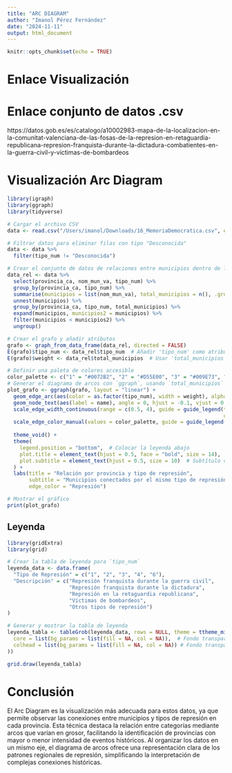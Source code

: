 ```yaml
---
title: "ARC DIAGRAM"
author: "Imanol Pérez Fernández"
date: "2024-11-11"
output: html_document
---
```


```r
knitr::opts_chunk$set(echo = TRUE)
```
# Enlace Visualización



# Enlace conjunto de datos .csv

https://datos.gob.es/es/catalogo/a10002983-mapa-de-la-localizacion-en-la-comunitat-valenciana-de-las-fosas-de-la-represion-en-retaguardia-republicana-represion-franquista-durante-la-dictadura-combatientes-en-la-guerra-civil-y-victimas-de-bombardeos

# Visualización Arc Diagram

```r
library(igraph)
library(ggraph)
library(tidyverse)

# Cargar el archivo CSV
data <- read.csv("/Users/imanol/Downloads/16_MemoriaDemocratica.csv", encoding = "latin1")

# Filtrar datos para eliminar filas con tipo "Desconocida"
data <- data %>%
  filter(tipo_num != "Desconocida")

# Crear el conjunto de datos de relaciones entre municipios dentro de la misma provincia y tipo de represión
data_rel <- data %>%
  select(provincia_ca, nom_mun_va, tipo_num) %>%
  group_by(provincia_ca, tipo_num) %>%
  summarise(municipios = list(nom_mun_va), total_municipios = n(), .groups = 'drop') %>%
  unnest(municipios) %>%
  group_by(provincia_ca, tipo_num, total_municipios) %>%
  expand(municipios, municipios2 = municipios) %>%
  filter(municipios < municipios2) %>%
  ungroup()

# Crear el grafo y añadir atributos
grafo <- graph_from_data_frame(data_rel, directed = FALSE)
E(grafo)$tipo_num <- data_rel$tipo_num  # Añadir 'tipo_num' como atributo
E(grafo)$weight <- data_rel$total_municipios  # Usar 'total_municipios' como grosor de línea

# Definir una paleta de colores accesible
color_palette <- c("1" = "#0072B2", "2" = "#D55E00", "3" = "#009E73", "4" = "#F0E442", "6" = "#CC79A7")
# Generar el diagrama de arcos con `ggraph`, usando `total_municipios` para el grosor de las relaciones
plot_grafo <- ggraph(grafo, layout = "linear") + 
  geom_edge_arc(aes(color = as.factor(tipo_num), width = weight), alpha = 0.7) + 
  geom_node_text(aes(label = name), angle = 0, hjust = -0.1, vjust = 0.5, size = 3) + 
  scale_edge_width_continuous(range = c(0.5, 4), guide = guide_legend(title = "Nº Municipios", 
                                                                      override.aes = list(alpha = 1))) +  # Ajustar el grosor del borde
  scale_edge_color_manual(values = color_palette, guide = guide_legend(title = "Represión", 
                                                                       override.aes = list(edge_width = 2))) +  # Añadir la paleta de colores
  theme_void() +
  theme(
    legend.position = "bottom",  # Colocar la leyenda abajo
    plot.title = element_text(hjust = 0.5, face = "bold", size = 14),  # Título centrado y en negrita
    plot.subtitle = element_text(hjust = 0.5, size = 10)  # Subtítulo centrado
  ) +
  labs(title = "Relación por provincia y tipo de represión",
       subtitle = "Municipios conectados por el mismo tipo de represión en la misma provincia",
       edge_color = "Represión")

# Mostrar el gráfico
print(plot_grafo)
```

## Leyenda

```r
library(gridExtra)
library(grid)

# Crear la tabla de leyenda para `tipo_num`
leyenda_data <- data.frame(
  "Tipo de Represión" = c("1", "2", "3", "4", "6"),
  "Descripción" = c("Represión franquista durante la guerra civil",
                    "Represión franquista durante la dictadura",
                    "Represión en la retaguardia republicana",
                    "Víctimas de bombardeos",
                    "Otros tipos de represión")
)

# Generar y mostrar la tabla de leyenda
leyenda_tabla <- tableGrob(leyenda_data, rows = NULL, theme = ttheme_minimal(
  core = list(bg_params = list(fill = NA, col = NA)),  # Fondo transparente
  colhead = list(bg_params = list(fill = NA, col = NA)) # Fondo transparente para los encabezados
))

grid.draw(leyenda_tabla)
```

# Conclusión 

El Arc Diagram es la visualización más adecuada para estos datos, ya que permite observar las conexiones entre municipios y tipos de represión en cada provincia. Esta técnica destaca la relación entre categorías mediante arcos que varían en grosor, facilitando la identificación de provincias con mayor o menor intensidad de eventos históricos. Al organizar los datos en un mismo eje, el diagrama de arcos ofrece una representación clara de los patrones regionales de represión, simplificando la interpretación de complejas conexiones históricas.